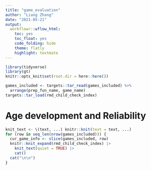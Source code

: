 ```yaml
---
title: "game_evaluation"
author: "Liang Zhang"
date: "2021-05-21"
output:
  workflowr::wflow_html:
    toc: yes
    toc_float: yes
    code_folding: hide
    theme: flatly
    highlight: textmate
---
```


```r
library(tidyverse)
library(gt)
knitr::opts_knit$set(root.dir = here::here())
```

```r
games_included <- targets::tar_read(games_included) %>%
  arrange(prep_fun_name, game_name)
targets::tar_load(rmd_child_check_index)
```

# Age development and Reliability

```r
knit_text <- \(text, ...) knitr::knit(text = text, ...)
for (row in seq_len(nrow(games_included))) {
  cur_game_info <- slice(games_included, row)
  knitr::knit_expand(rmd_child_check_index) |> 
    knit_text(quiet = TRUE) |> 
    cat()
  cat("\n\n")
}
```
